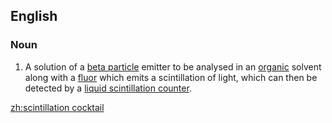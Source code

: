 ==English==

===Noun===
{{en-noun}}

# {{lb|en|analytical chemistry|chemistry}} A solution of a [[beta particle]] emitter to be analysed in an [[organic]] solvent along with a [[fluor]] which emits a scintillation of light, which can then be detected by a [[liquid scintillation counter]].

[[zh:scintillation cocktail]]